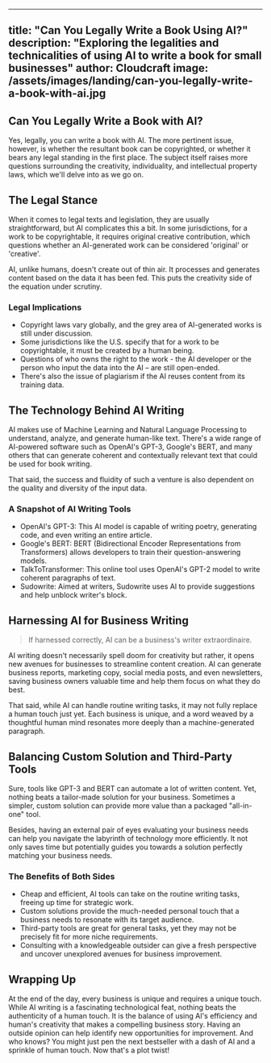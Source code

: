 
---
title: "Can You Legally Write a Book Using AI?"
description: "Exploring the legalities and technicalities of using AI to write a book for small businesses"
author: Cloudcraft
image: /assets/images/landing/can-you-legally-write-a-book-with-ai.jpg
---

## Can You Legally Write a Book with AI?

Yes, legally, you can write a book with AI. The more pertinent issue, however, is whether the resultant book can be copyrighted, or whether it bears any legal standing in the first place. The subject itself raises more questions surrounding the creativity, individuality, and intellectual property laws, which we'll delve into as we go on. 

<ServicesBlurb />

## The Legal Stance

When it comes to legal texts and legislation, they are usually straightforward, but AI complicates this a bit. In some jurisdictions, for a work to be copyrightable, it requires original creative contribution, which questions whether an AI-generated work can be considered 'original' or 'creative'.

AI, unlike humans, doesn't create out of thin air. It processes and generates content based on the data it has been fed. This puts the creativity side of the equation under scrutiny. 

### Legal Implications 

 * Copyright laws vary globally, and the grey area of AI-generated works is still under discussion.
 * Some jurisdictions like the U.S. specify that for a work to be copyrightable, it must be created by a human being.
 * Questions of who owns the right to the work - the AI developer or the person who input the data into the AI – are still open-ended. 
 * There's also the issue of plagiarism if the AI reuses content from its training data. 

## The Technology Behind AI Writing 

AI makes use of Machine Learning and Natural Language Processing to understand, analyze, and generate human-like text. There's a wide range of AI-powered software such as OpenAI's GPT-3, Google's BERT, and many others that can generate coherent and contextually relevant text that could be used for book writing. 

That said, the success and fluidity of such a venture is also dependent on the quality and diversity of the input data. 

### A Snapshot of AI Writing Tools 

 * OpenAI's GPT-3: This AI model is capable of writing poetry, generating code, and even writing an entire article.
 * Google's BERT: BERT (Bidirectional Encoder Representations from Transformers) allows developers to train their question-answering models. 
 * TalkToTransformer: This online tool uses OpenAI's GPT-2 model to write coherent paragraphs of text. 
 * Sudowrite: Aimed at writers, Sudowrite uses AI to provide suggestions and help unblock writer's block.

<GetStartedBlurb />

## Harnessing AI for Business Writing

<blockquote>If harnessed correctly, AI can be a business's writer extraordinaire.</blockquote>

AI writing doesn't necessarily spell doom for creativity but rather, it opens new avenues for businesses to streamline content creation. AI can generate business reports, marketing copy, social media posts, and even newsletters, saving business owners valuable time and help them focus on what they do best. 

That said, while AI can handle routine writing tasks, it may not fully replace a human touch just yet. Each business is unique, and a word weaved by a thoughtful human mind resonates more deeply than a machine-generated paragraph. 

## Balancing Custom Solution and Third-Party Tools 

Sure, tools like GPT-3 and BERT can automate a lot of written content. Yet, nothing beats a tailor-made solution for your business. Sometimes a simpler, custom solution can provide more value than a packaged "all-in-one" tool. 

Besides, having an external pair of eyes evaluating your business needs can help you navigate the labyrinth of technology more efficiently. It not only saves time but potentially guides you towards a solution perfectly matching your business needs. 

### The Benefits of Both Sides

 * Cheap and efficient, AI tools can take on the routine writing tasks, freeing up time for strategic work. 
 * Custom solutions provide the much-needed personal touch that a business needs to resonate with its target audience.
 * Third-party tools are great for general tasks, yet they may not be precisely fit for more niche requirements. 
 * Consulting with a knowledgeable outsider can give a fresh perspective and uncover unexplored avenues for business improvement. 

## Wrapping Up 

At the end of the day, every business is unique and requires a unique touch. While AI writing is a fascinating technological feat, nothing beats the authenticity of a human touch. It is the balance of using AI's efficiency and human's creativity that makes a compelling business story. Having an outside opinion can help identify new opportunities for improvement. And who knows? You might just pen the next bestseller with a dash of AI and a sprinkle of human touch. Now that's a plot twist! 
